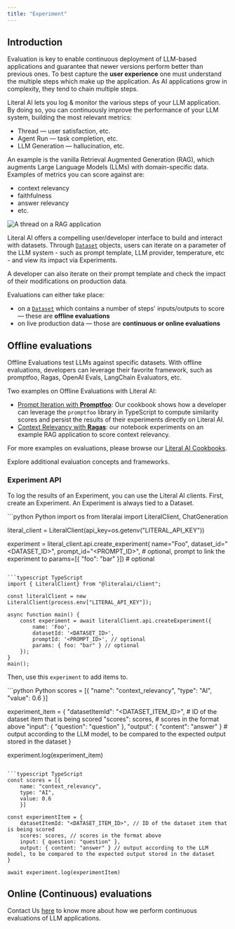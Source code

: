 ```yaml
---
title: "Experiment"
---
```


## Introduction

Evaluation is key to enable continuous deployment of LLM-based applications and guarantee that newer
versions perform better than previous ones. To best capture the **user experience** one must understand the
multiple steps which make up the application. As AI applications grow in complexity, they tend to chain 
multiple steps.

Literal AI lets you log & monitor the various steps of your LLM application. By doing so, you can continuously improve the performance of your LLM system, building the most relevant metrics:
- Thread &mdash; user satisfaction, etc.
- Agent Run &mdash; task completion, etc.
- LLM Generation &mdash; hallucination, etc.

An example is the vanilla Retrieval Augmented Generation (RAG), which augments Large Language Models
(LLMs) with domain-specific data. Examples of metrics you can score against are:
- context relevancy
- faithfulness
- answer relevancy
- etc.

<Frame caption="Vanilla RAG Thread">
  <img src="/images/rag-thread.png" alt="A thread on a RAG application" />
</Frame>

Literal AI offers a compelling user/developer interface to build and interact with datasets.
Through [`Dataset`](/concepts/dataset) objects, users can iterate on a parameter of the LLM system - such as prompt template, LLM provider, temperature, etc - and view its impact via Experiments. 

A developer can also iterate on their prompt template and check the impact of their
modifications on production data. 

Evaluations can either take place:
- on a [`Dataset`](/concepts/dataset) which contains a number of steps' inputs/outputs to score &mdash; these are **offline evaluations**
- on live production data &mdash; those are **continuous or online evaluations**


## Offline evaluations

Offline Evaluations test LLMs against specific datasets. With offline evaluations, developers can leverage their favorite framework, such as
promptfoo, Ragas, OpenAI Evals, LangChain Evaluators, etc.

Two examples on Offline Evaluations with Literal AI: 
- [Prompt Iteration with **Promptfoo**](https://github.com/Chainlit/literal-cookbook/tree/main/evaluation/typescript/prompt-iteration-promptfoo):
Our cookbook shows how a developer can leverage the `promptfoo` library in TypeScript to
compute similarity scores and persist the results of their experiments directly on Literal AI. 
- [Context Relevancy with **Ragas**](https://github.com/Chainlit/literal-cookbook/tree/main/evaluation/python): our notebook experiments on an example RAG
application to score context relevancy.

For more examples on evaluations, please browse our [Literal AI Cookbooks](https://github.com/Chainlit/literal-cookbook/tree/main/evaluation).

<Card title="Evaluation - Literal AI Cookbooks" icon="github" href="https://github.com/Chainlit/literal-cookbook/tree/main/evaluation">
Explore additional evaluation concepts and frameworks.
</Card>

### Experiment API

To log the results of an Experiment, you can use the Literal AI clients. First, create an Experiment. An Experiment is always tied to a Dataset. 

<CodeGroup>
```python Python
import os
from literalai import LiteralClient, ChatGeneration

literal_client = LiteralClient(api_key=os.getenv("LITERAL_API_KEY"))

experiment = literal_client.api.create_experiment(
    name="Foo",
    dataset_id="<DATASET_ID>",
    prompt_id="<PROMPT_ID>", # optional, prompt to link the experiment to
    params=[{ "foo": "bar" }]) # optional
```

```typescript TypeScript
import { LiteralClient} from "@literalai/client";

const literalClient = new LiteralClient(process.env["LITERAL_API_KEY"]);

async function main() {
    const experiment = await literalClient.api.createExperiment({
        name: 'Foo',
        datasetId: '<DATASET_ID>',
        promptId: '<PROMPT_ID>', // optional
        params: { foo: "bar" } // optional
    });
}
main();
```
</CodeGroup>

Then, use this `experiment` to add items to.

<CodeGroup>
```python Python
scores = [{ 
    "name": "context_relevancy",
    "type": "AI",
    "value": 0.6
    }]

experiment_item = {
    "datasetItemId": "<DATASET_ITEM_ID>", # ID of the dataset item that is being scored
    "scores": scores, # scores in the format above
    "input": { "question": "question" },
    "output": { "content": "answer" } # output according to the LLM model, to be compared to the expected output stored in the dataset
}

experiment.log(experiment_item)
```

```typescript TypeScript
const scores = [{ 
    name: "context_relevancy",
    type: "AI",
    value: 0.6
    }]

const experimentItem = {
    datasetItemId: "<DATASET_ITEM_ID>", // ID of the dataset item that is being scored
    scores: scores, // scores in the format above
    input: { question: "question" },
    output: { content: "answer" } // output according to the LLM model, to be compared to the expected output stored in the dataset
}

await experiment.log(experimentItem)
```
</CodeGroup>

## Online (Continuous) evaluations

Contact Us [here](https://cal.com/dan-constantini/15min) to know more about how we perform continuous
evaluations of LLM applications.
